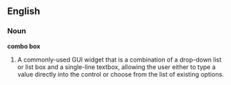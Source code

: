 ==English==
{{wikipedia}}
===Noun===
'''combo box'''

# {{computing}} A commonly-used GUI widget that is a combination of a drop-down list or list box and a single-line textbox, allowing the user either to type a value directly into the control or choose from the list of existing options.
